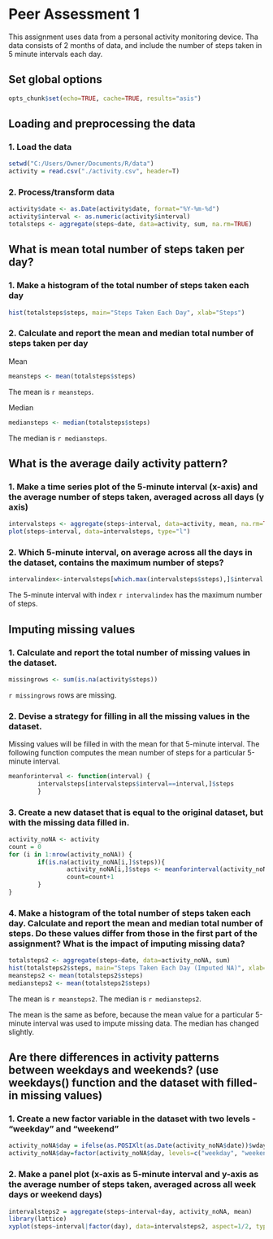 Peer Assessment 1
========================================================

This assignment uses data from a personal activity monitoring device. Tha data consists of 2 months of data, and include the number of steps taken in 5 minute intervals each day.

## Set global options
```r
opts_chunk$set(echo=TRUE, cache=TRUE, results="asis")
```

## Loading and preprocessing the data

### 1. Load the data
```r
setwd("C:/Users/Owner/Documents/R/data")
activity = read.csv("./activity.csv", header=T)
```

### 2. Process/transform data
```r
activity$date <- as.Date(activity$date, format="%Y-%m-%d")
activity$interval <- as.numeric(activity$interval)
totalsteps <- aggregate(steps~date, data=activity, sum, na.rm=TRUE)
```

## What is mean total number of steps taken per day?

### 1. Make a histogram of the total number of steps taken each day

```r
hist(totalsteps$steps, main="Steps Taken Each Day", xlab="Steps")
```

### 2. Calculate and report the mean and median total number of steps taken per day

Mean

```r
meansteps <- mean(totalsteps$steps)
```

The mean is `r meansteps`.

Median

```r
mediansteps <- median(totalsteps$steps)
```

The median is `r mediansteps`.

## What is the average daily activity pattern?

### 1. Make a time series plot of the 5-minute interval (x-axis) and the average number of steps taken, averaged across all days (y axis)

```r
intervalsteps <- aggregate(steps~interval, data=activity, mean, na.rm=TRUE)
plot(steps~interval, data=intervalsteps, type="l")
```

### 2. Which 5-minute interval, on average across all the days in the dataset, contains the maximum number of steps?

```r
intervalindex<-intervalsteps[which.max(intervalsteps$steps),]$interval
```

The 5-minute interval with index `r intervalindex` has the maximum number of steps.

## Imputing missing values

### 1. Calculate and report the total number of missing values in the dataset.

```r
missingrows <- sum(is.na(activity$steps))
```

`r missingrows` rows are missing.

### 2. Devise a strategy for filling in all the missing values in the dataset. 
Missing values will be filled in with the mean for that 5-minute interval. The following function computes the mean number of steps for a particular 5-minute interval.

```r
meanforinterval <- function(interval) {
        intervalsteps[intervalsteps$interval==interval,]$steps
        }
```

### 3. Create a new dataset that is equal to the original dataset, but with the missing data filled in.

```r
activity_noNA <- activity
count = 0
for (i in 1:nrow(activity_noNA)) {
        if(is.na(activity_noNA[i,]$steps)){
                activity_noNA[i,]$steps <- meanforinterval(activity_noNA[i,]$interval)
                count=count+1
        }
}
```

### 4. Make a histogram of the total number of steps taken each day. Calculate and report the mean and median total number of steps. Do these values differ from those in the first part of the assignment? What is the impact of imputing missing data?

```r
totalsteps2 <- aggregate(steps~date, data=activity_noNA, sum)
hist(totalsteps2$steps, main="Steps Taken Each Day (Imputed NA)", xlab="Steps")
meansteps2 <- mean(totalsteps2$steps)
mediansteps2 <- mean(totalsteps2$steps)
```

The mean is `r meansteps2`.
The median is `r mediansteps2`.

The mean is the same as before, because the mean value for a particular 5-minute interval was used to impute missing data.
The median has changed slightly.

## Are there differences in activity patterns between weekdays and weekends? (use weekdays() function and the dataset with filled-in missing values)

### 1. Create a new factor variable in the dataset with two levels - "weekday" and "weekend"

```r
activity_noNA$day = ifelse(as.POSIXlt(as.Date(activity_noNA$date))$wday%%6==0, "weekend", "weekday")
activity_noNA$day=factor(activity_noNA$day, levels=c("weekday", "weekend"))
```

### 2. Make a panel plot (x-axis as 5-minute interval and y-axis as the average number of steps taken, averaged across all week days or weekend days)

```r
intervalsteps2 = aggregate(steps~interval+day, activity_noNA, mean)
library(lattice)
xyplot(steps~interval|factor(day), data=intervalsteps2, aspect=1/2, type="l")
```

